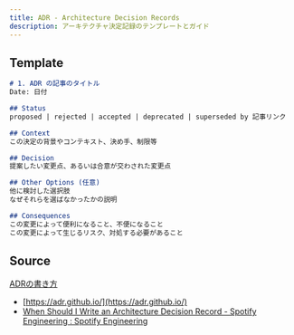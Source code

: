 ```yaml
---
title: ADR - Architecture Decision Records
description: アーキテクチャ決定記録のテンプレートとガイド
---
```


## Template

```markdown
# 1. ADR の記事のタイトル
Date: 日付

## Status
proposed | rejected | accepted | deprecated | superseded by 記事リンク

## Context
この決定の背景やコンテキスト、決め手、制限等

## Decision
提案したい変更点、あるいは合意が交わされた変更点

## Other Options (任意)
他に検討した選択肢
なぜそれらを選ばなかったかの説明

## Consequences
この変更によって便利になること、不便になること
この変更によって生じるリスク、対処する必要があること
```

## Source

[ADRの書き方](https://zenn.dev/souppower/articles/bfdf79069ae9a7)

* [https://adr.github.io/](https://adr.github.io/)
* [When Should I Write an Architecture Decision Record - Spotify Engineering : Spotify Engineering](https://engineering.atspotify.com/2020/04/when-should-i-write-an-architecture-decision-record/)
